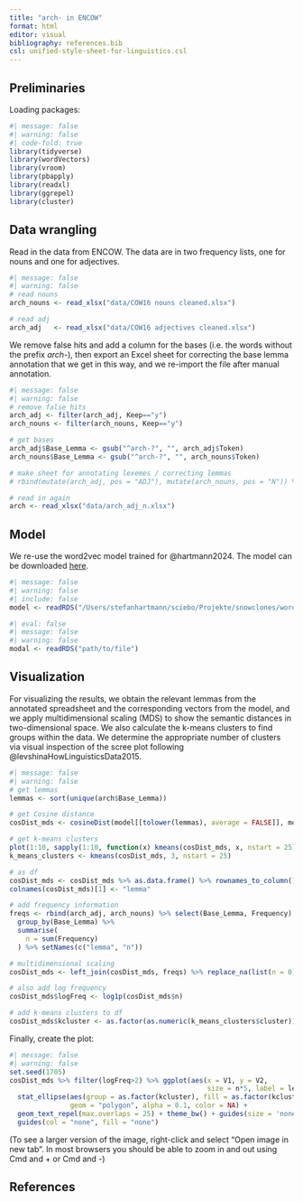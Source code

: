 ```yaml
---
title: "arch- in ENCOW"
format: html
editor: visual
bibliography: references.bib
csl: unified-style-sheet-for-linguistics.csl
---
```


## Preliminaries

Loading packages:

```r
#| message: false
#| warning: false
#| code-fold: true
library(tidyverse)
library(wordVectors)
library(vroom)
library(pbapply)
library(readxl)
library(ggrepel)
library(cluster)

```

## Data wrangling

Read in the data from ENCOW. The data are in two frequency lists, one for nouns and one for adjectives.

```r
#| message: false
#| warning: false
# read nouns
arch_nouns <- read_xlsx("data/COW16 nouns cleaned.xlsx")

# read adj
arch_adj   <- read_xlsx("data/COW16 adjectives cleaned.xlsx")

```

We remove false hits and add a column for the bases (i.e. the words without the prefix *arch-*), then export an Excel sheet for correcting the base lemma annotation that we get in this way, and we re-import the file after manual annotation.

```r
#| message: false
#| warning: false
# remove false hits
arch_adj <- filter(arch_adj, Keep=="y")
arch_nouns <- filter(arch_nouns, Keep=="y")

# get bases
arch_adj$Base_Lemma <- gsub("^arch-?", "", arch_adj$Token)
arch_nouns$Base_Lemma <- gsub("^arch-?", "", arch_nouns$Token)

# make sheet for annotating lexemes / correcting lemmas
# rbind(mutate(arch_adj, pos = "ADJ"), mutate(arch_nouns, pos = "N")) %>% writexl::write_xlsx("arch_adj_n.xlsx")

# read in again
arch <- read_xlsx("data/arch_adj_n.xlsx")
```

## Model

We re-use the word2vec model trained for @hartmann2024. The model can be downloaded [here](https://osf.io/download/wxe2r/).

```r
#| message: false
#| warning: false
#| include: false
model <- readRDS("/Users/stefanhartmann/sciebo/Projekte/snowclones/word2vec/model.Rds")
```

```r
#| eval: false
#| message: false
#| warning: false
modal <- readRDS("path/to/file")
```

## Visualization

For visualizing the results, we obtain the relevant lemmas from the annotated spreadsheet and the corresponding vectors from the model, and we apply multidimensional scaling (MDS) to show the semantic distances in two-dimensional space. We also calculate the k-means clusters to find groups within the data. We determine the appropriate number of clusters via visual inspection of the scree plot following @levshinaHowLinguisticsData2015.

```r
#| message: false
#| warning: false
# get lemmas
lemmas <- sort(unique(arch$Base_Lemma))

# get Cosine distance
cosDist_mds <- cosineDist(model[[tolower(lemmas), average = FALSE]], model[[tolower(lemmas), average = FALSE]]) %>% cmdscale()

# get k-means clusters
plot(1:10, sapply(1:10, function(x) kmeans(cosDist_mds, x, nstart = 25)$tot.withinss), type = "b", ylab = "WCSS")
k_means_clusters <- kmeans(cosDist_mds, 3, nstart = 25)

# as df
cosDist_mds <- cosDist_mds %>% as.data.frame() %>% rownames_to_column()
colnames(cosDist_mds)[1] <- "lemma"

# add frequency information
freqs <- rbind(arch_adj, arch_nouns) %>% select(Base_Lemma, Frequency) %>%
  group_by(Base_Lemma) %>%
  summarise(
    n = sum(Frequency)
  ) %>% setNames(c("lemma", "n"))

# multidimensional scaling
cosDist_mds <- left_join(cosDist_mds, freqs) %>% replace_na(list(n = 0))

# also add log frequency
cosDist_mds$logFreq <- log1p(cosDist_mds$n)

# add k-means clusters to df
cosDist_mds$kcluster <- as.factor(as.numeric(k_means_clusters$cluster))

```

Finally, create the plot:

```r
#| message: false
#| warning: false
set.seed(1705)
cosDist_mds %>% filter(logFreq>2) %>% ggplot(aes(x = V1, y = V2, 
                                                 size = n*5, label = lemma)) +
  stat_ellipse(aes(group = as.factor(kcluster), fill = as.factor(kcluster)),
               geom = "polygon", alpha = 0.1, color = NA) +
  geom_text_repel(max.overlaps = 25) + theme_bw() + guides(size = 'none') +
  guides(col = "none", fill = "none")

```

(To see a larger version of the image, right-click and select "Open image in new tab". In most browsers you should be able to zoom in and out using Cmd and + or Cmd and -)

## References

::: {#refs}
:::
